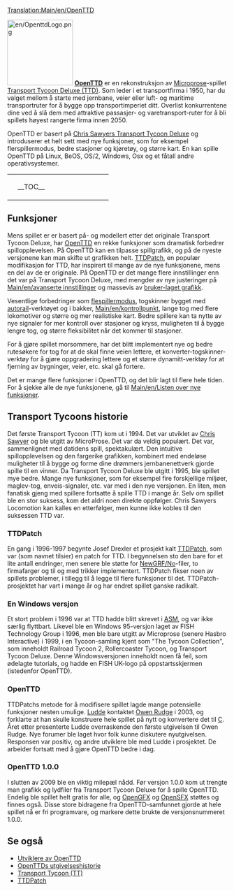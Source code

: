 [[Translation:Main/en/OpenTTD]]{{no/Innhold}}

[[File:en/OpenttdLogo.png|left|150px]]
[http://no.www.openttd.org/ '''OpenTTD'''] er en rekonstruksjon av [http://no.wikipedia.org/wiki/Microprose Microprose]-spillet [http://no.wikipedia.org/wiki/Transport_tycoon Transport Tycoon Deluxe (TTD)]. Som leder i et transportfirma i 1950, har du valget mellom å starte med jernbane, veier eller luft- og maritime transportruter for å bygge opp transportimperiet ditt. Overlist konkurrentene dine ved å slå dem med attraktive passasjer- og varetransport-ruter for å bli spillets høyest rangerte firma innen 2050.

OpenTTD er basert på [http://www.chrissawyer.com/info.htm Chris Sawyers Transport Tycoon Deluxe] og introduserer et helt sett med nye funksjoner, som for eksempel flerspillermodus, bedre stasjoner og kjøretøy, og større kart. En kan spille OpenTTD på Linux, BeOS, OS/2, Windows, Osx og et fåtall andre operativsystemer.


{| align="center"
|colspan=2 style="background:none; border:0px"|
|width=200 style="background:none; border:0px"| __TOC__
|style="background:none; border:0px"| [[File:no/Mainscreen.png|frame|center|OpenTTDs [[Brukergrensesnitt/No#Hovedskjerm|hovedskjerm.]]]]
|}

==Funksjoner==

Mens spillet er er basert på- og modellert etter det originale Transport Tycoon Deluxe, har [http://www.openttd.org/ OpenTTD] en rekke funksjoner som dramatisk forbedrer spillopplevelsen. På OpenTTD kan en tilpasse spillgrafikk, og på de nyeste versjonene kan man skifte ut grafikken helt. [http://www.ttdpatch.net/ TTDPatch],  en populær modifikasjon for TTD, har inspirert til mange av de nye funksjonene, mens en del av de er originale. På OpenTTD er det mange flere innstillinger enn det var på Transport Tycoon Deluxe, med mengder av nye justeringer på [[Main/en/avanserte innstillinger]] og massevis av [[Main/en/NewGRF|bruker-laget grafikk]].

Vesentlige forbedringer som [[Main/en/flerspiller|flespillermodus]], togskinner bygget med [[Main/en/Autorail|autorail]]-verktøyet og i bakker, [[Main/en/kontrollpunkt]], lange tog med flere lokomotiver og større og mer realistiske kart. Bedre spillere kan ta nytte av nye signaler for mer kontroll over stasjoner og kryss, muligheten til å bygge lengre tog, og større fleksibilitet når det kommer til stasjoner.

For å gjøre spillet morsommere, har det blitt implementert nye og bedre rutesøkere for tog for at de skal finne veien lettere, et konverter-togskinner-verktøy for å gjøre oppgradering lettere og et større dynamitt-verktøy for at fjerning av bygninger, veier, etc. skal gå fortere. 

Det er mange flere funksjoner i OpenTTD, og det blir lagt til flere hele tiden. For å sjekke alle de nye funksjonene, gå til [[Main/en/Listen over nye funksjoner]].

==Transport Tycoons historie==
Det første Transport Tycoon (TT) kom ut i 1994. Det var utviklet av [http://chrissawyer.com/ Chris Sawyer] og ble utgitt av MicroProse.
Det var da veldig populært. Det var, sammenlignet med datidens spill, spektakulært. Den intuitive spillopplevelsen og den fargerike grafikken, kombinert med endeløse muligheter til å bygge og forme dine drømmers jernbanenettverk gjorde spille til en vinner. 
Da Transport Tycoon Deluxe ble utgitt i 1995, ble spillet mye bedre. Mange nye funksjoner, som for eksempel fire forskjellige miljøer, maglev-tog, enveis-signaler, etc. var med i den nye versjonen.
En liten, men fanatisk gjeng med spillere fortsatte å spille TTD i mange år. Selv om spillet ble en stor suksess, kom det aldri noen direkte oppfølger. Chris Sawyers Locomotion kan kalles en etterfølger, men kunne ikke kobles til den suksessen TTD var. 

===TTDPatch===
En gang i 1996-1997 begynte Josef Drexler et prosjekt kalt [http://www.ttdpatch.net/ TTDPatch], som var (som navnet tilsier) en patch for TTD. I begynnelsen sto den bare for et lite antall endringer, men senere ble støtte for [[Main/no/NewGRF|NewGRF/No]]-filer, to firmafarger og til og med trikker implementert. TTDPatch fikser noen av spillets problemer, i tillegg til å legge til flere funksjoner til det. TTDPatch-prosjektet har vart i mange år og har endret spillet ganske radikalt.

===En Windows versjon===
Et stort problem i 1996 var at TTD hadde blitt skrevet i [http://no.wikipedia.org/wiki/Assembler ASM], og var ikke særlig flyttbart. Likevel ble en Windows 95-versjon laget av FISH Technology Group i 1996, men ble bare utgitt av Microprose (senere Hasbro Interactive) i 1999, i en Tycoon-samling kjent som "The Tycoon Collection", som inneholdt Railroad Tycoon 2, Rollercoaster Tycoon, og Transport Tycoon Deluxe. Denne Windowsversjonen inneholdt noen få feil, som ødelagte tutorials, og hadde en FISH UK-logo på oppstartsskjermen (istedenfor OpenTTD).

===OpenTTD===
TTDPatchs metode for å modifisere spillet lagde mange potensielle funksjoner nesten umulige. [[Main/no/Ludde|Ludde]] kontaktet [http://www.tt-forums.net/ Owen Rudge] i 2003, og forklarte at han skulle konstruere hele spillet på nytt og konvertere det til [http://no.wikipedia.org/wiki/C_(programmeringsspr%C3%A5k) C]. Året etter presenterte Ludde overraskende den første utgivelsen til Owen Rudge. Nye forumer ble laget hvor folk kunne diskutere nyutgivelsen. Responsen var positiv, og andre utviklere ble med Ludde i prosjektet. De arbeider fortsatt med å gjøre OpenTTD bedre i dag.

===OpenTTD 1.0.0===
I slutten av 2009 ble en viktig milepæl nådd. Før versjon 1.0.0 kom ut trengte man grafikk og lydfiler fra Transport Tycoon Deluxe for å spille OpenTTD. Endelig ble spillet helt gratis for alle, og [[Main/no/OpenGFX|OpenGFX]] og [[Main/no/OpenSFX|OpenSFX]] støttes og finnes også. Disse store bidragene fra OpenTTD-samfunnet gjorde at hele spillet nå er fri programvare, og markere dette brukte de versjonsnummeret 1.0.0.

==Se også==
*[[Main/en/Utviklere|Utviklere av OpenTTD]]
*[[Main/no/OpenTTD Release History|OpenTTDs utgivelseshistorie]]
*[http://www.wikipedia.org/wiki/no:Transport_Tycoon Transport Tycoon (TT)]
*[http://www.ttdpatch.net/ TTDPatch]